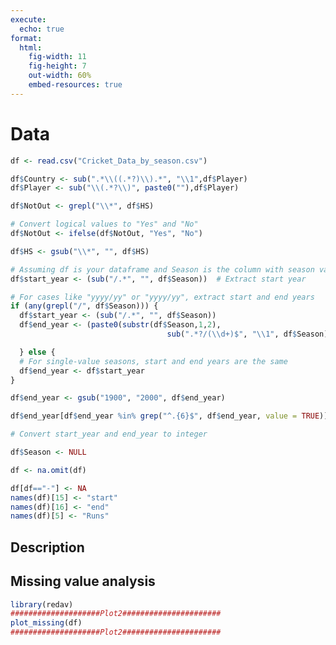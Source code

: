 ```yaml
---
execute:
  echo: true
format:
  html:
    fig-width: 11
    fig-height: 7
    out-width: 60%
    embed-resources: true
---
```


# Data

```r

df <- read.csv("Cricket_Data_by_season.csv")

df$Country <- sub(".*\\((.*?)\\).*", "\\1",df$Player)
df$Player <- sub("\\(.*?\\)", paste0(""),df$Player)

df$NotOut <- grepl("\\*", df$HS)

# Convert logical values to "Yes" and "No"
df$NotOut <- ifelse(df$NotOut, "Yes", "No")

df$HS <- gsub("\\*", "", df$HS)

# Assuming df is your dataframe and Season is the column with season values
df$start_year <- (sub("/.*", "", df$Season))  # Extract start year

# For cases like "yyyy/yy" or "yyyy/yy", extract start and end years
if (any(grepl("/", df$Season))) {
  df$start_year <- (sub("/.*", "", df$Season))
  df$end_year <- (paste0(substr(df$Season,1,2),
                                   sub(".*?/(\\d+)$", "\\1", df$Season)))

  } else {
  # For single-value seasons, start and end years are the same
  df$end_year <- df$start_year
}

df$end_year <- gsub("1900", "2000", df$end_year)

df$end_year[df$end_year %in% grep("^.{6}$", df$end_year, value = TRUE)] <- substr(df$end_year[df$end_year %in% grep("^.{6}$", df$end_year, value = TRUE)], 3, 6)

# Convert start_year and end_year to integer

df$Season <- NULL

df <- na.omit(df)

df[df=="-"] <- NA
names(df)[15] <- "start"
names(df)[16] <- "end"
names(df)[5] <- "Runs"


```

## Description

## Missing value analysis

```r

library(redav)
####################Plot2######################
plot_missing(df)
####################Plot2######################

```
